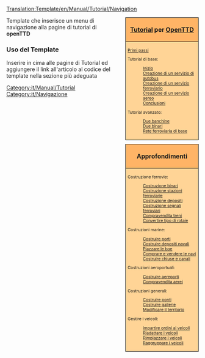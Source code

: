 <noinclude>[[Translation:Template/en/Manual/Tutorial/Navigation]]</noinclude><noinclude>{{it/Traduzione|Template:en/Manual/Tutorial/Navigation|70}}
</noinclude>
<div style="float:right; padding-left:12px; background:none;">
<div style="width:180px; border:1px solid #000000; background:#ffb466; padding:5px; -moz-border-radius-topleft:5px; -moz-border-radius-topright:5px; font-size: 12pt;">
<center><strong><font size="3"> [[it/Manual/Tutorial/Tutorial|Tutorial]] per [[it/Manual/Main Page|OpenTTD]]</font></strong></center>
</div>
<div style="width:180px;  border:1px solid black; border-top-width: 0px; background:#ffd496; padding:5px; font-size: 8pt;">
[[it/Manual/Tutorial/Main Page|Primi passi]]

Tutorial di base:
:[[it/Manual/Tutorial/Tutorial|Inizio]]
:[[it/Manual/Tutorial/Autobus|Creazione di un servizio di autobus]]
:[[it/Manual/Tutorial/Treni|Creazione di un servizio ferroviario]]
:[[it/Manual/Tutorial/Aeroplani|Creazione di un servizio aereo]]
:[[it/Manual/Tutorial/Conclusioni|Conclusioni]]
Tutorial avanzato:
:[[it/Manual/Tutorial/Due banchine|Due banchine]]
:[[it/Manual/Tutorial/Due binari|Due binari]]
:[[it/Manual/Tutorial/Rete ferroviaria di base|Rete ferroviaria di base]]

</div>

<div style="width:180px; border:1px solid #000000; background:#ffb466; padding:5px; font-size: 12pt; margin-top: 10px;">
<center><strong><font size="3">Approfondimenti</font></strong></center>
</div>
<div style="width:180px;  border:1px solid black; border-top-width: 0px; background:#ffd496; padding:5px; -moz-border-radius-bottomleft:5px; -moz-border-radius-bottomright:8px; font-size: 8pt;">
<span style="font-weight:bold;">

Costruzione ferrovie:
:[[it/Manual/Costruire binari|Costruzione binari]]
:[[it/Manual/Costruire stazioni ferroviarie|Costruzione stazioni ferroviarie]]
:[[it/Manual/Costruire depositi|Costruzione depositi]]
:[[it/Manual/Costruire segnali|Costruzione segnali ferroviari]]
:[[it/Manual/Compravendita treni|Compravendita treni]]
:[[it/Manual/Convertire rotaie|Convertire tipo di rotaie]]

<!--
  -- Do we need these sections? They are a repeat of the basic tutorial, for about 90%...
  --
 Costruzione strade:
:[[Costruire_strade/It|Costruire strade]]
:[[Costruire_stazioni/It|Building stations and loading bays]]
:[[Building road depots|Building depots]]
:[[Buying road vehicles|Buying &amp; selling road vehicles]]
-->

Costruzioni marine:
:[[it/Costruire porti|Costruire porti]]
:[[it/Costruire depositi navali|Costruire depositi navali]]
:[[it/Piazzare boe|Piazzare le boe]]
:[[it/Compare navi|Comprare e vendere le navi]]
:[[it/Costruire canali|Costruire chiuse e canali]]

Costruzioni aeroportuali:
:[[it/Manual/Costruire aeroporti|Costruire aereporti]]
:[[it/Manual/Compavendita aerei|Compravendita aerei]]

Costruzioni generali:
:[[it/Manual/Costruire ponti|Costruire ponti]]
:[[it/Manual/Costruire gallerie|Costruire gallerie]]
:[[it/Manual/Modificare territorio|Modificare il territorio]]

Gestire i veicoli:
:[[it/Manual/Ordini|impartire ordini ai veicoli]]
:[[it/Manual/Riadattare|Riadattare i veicoli]]
:[[it/Manual/Rimpiazzare veicoli|Rimpiazzare i veicoli]]
:[[it/Manual/Gruppi veicoli|Raggruppare i veicoli]]

</span>
</div>
</div><includeonly>[[Category:it/Manual/Tutorial]]</includeonly><noinclude>

Template che inserisce un menu di navigazione alla pagine di tutorial di '''openTTD'''

===Uso del Template===
Inserire {{it/S|it/Manual/Tutorial/MenuT}} in cima alle pagine di Tutorial ed aggiungere il link all'articolo al codice del template nella sezione più adeguata

[[Category:it/Navigazione]]
</noinclude>